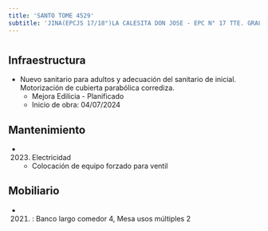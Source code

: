 ```yaml
---
title: 'SANTO TOME 4529'
subtitle: 'JINA(EPCJS 17/18°)LA CALESITA DON JOSE - EPC N° 17 TTE. GRAL. LUIS MARIA CAMPOS'
---
```


#
## Infraestructura

* Nuevo sanitario para adultos y adecuación del sanitario de inicial. Motorización de cubierta parabólica corrediza. 
    + Mejora Edilicia - Planificado 
    + Inicio de obra: 04/07/2024 






## Mantenimiento

*  (2023) Electricidad 
    + Colocación de equipo forzado para ventil





## Mobiliario

*  (2021) : Banco largo comedor 4, Mesa usos múltiples 2 



